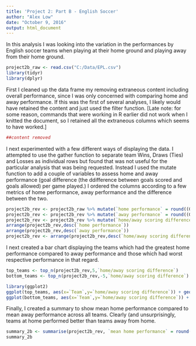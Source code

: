 ---
title: 'Project 2: Part B - English Soccer'
author: "Alex Low"
date: "October 9, 2016"
output: html_document
---

In this analysis I was looking into the variation in the performances by English soccer teams when playing at their home ground and playing away from their home ground.
```{r tidy=TRUE}
project2b_raw <- read.csv("C:/Data/EPL.csv")
library(tidyr)
library(dplyr)
```
First I cleaned up the data frame my removing extraneous content including overall performance, since I was only concerned with comparing home and away performance. If this was the first of several analyses, I likely would have retained the content and just used the filter function. [Late note: for some reason, commands that were working in R earlier did not work when I knitted the document, so I retained all the extraneous columns which seems to have worked.]

```{r tidy=TRUE}
##content removed
```
I next experimented with a few different ways of displaying the data. I attempted to use the gather function to separate team Wins, Draws (Ties) and Losses as individual rows but found that was not useful for the particular analysis that was being requested. Instead I used the mutate function to add a couple of variables to assess home and away performance (goal difference (the ddifference between goals scored and goals allowed) per game played.)  I ordered the columns according to a few metrics of home performance, away performance and the difference between the two.

```{r tidy=TRUE, message=FALSE}
project2b_rev <- project2b_raw %>% mutate(`home performance` = round((GFh - GAh) / (Wh+Dh+Lh),2))
project2b_rev <- project2b_rev %>% mutate(`away performance` = round((GFa - GAa) / (Wa+Da+La),2))
project2b_rev <- project2b_rev %>% mutate(`home/away scoring difference` = `home performance` - `away performance`)
arrange(project2b_rev,desc(`home performance`))
arrange(project2b_rev,desc(`away performance`))
project2b_rev <- arrange(project2b_rev,desc(`home/away scoring difference`))
```

I next created a bar chart displaying the teams which had the greatest home performance compared to away performance and those which had worst respective performance in that regard.

```{r tidy=TRUE}
top_teams <- top_n(project2b_rev,5,`home/away scoring difference`)
bottom_teams <- top_n(project2b_rev,-5,`home/away scoring difference`) 

library(ggplot2)
ggplot(top_teams, aes(x=`Team`,y=`home/away scoring difference`)) + geom_bar(stat="identity", fill="blue")
ggplot(bottom_teams, aes(x=`Team`,y=`home/away scoring difference`)) + geom_bar(stat="identity", fill="red")
```

Finally, I created a summary to show mean home performance compared to mean away performance across all teams. Clearly (and unsurprisingly, teams at home performed better than teams away from home.
```{r tidy=TRUE}
summary_2b <- summarise(project2b_rev, `mean home performance` = round(mean(`home performance`),2), `mean away performance` = round(mean(`away performance`),2))
summary_2b
```
